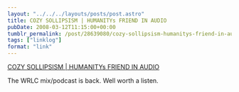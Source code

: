 ```yaml
---
layout: "../../../layouts/posts/post.astro"
title: COZY SOLLIPSISM | HUMANITYs FRIEND IN AUDIO
pubDate: 2008-03-12T11:15:00+00:00
tumblr_permalink: /post/28639080/cozy-sollipsism-humanitys-friend-in-audio
tags: ["linklog"]
format: "link"
---
```


[COZY SOLLIPSISM | HUMANITYs FRIEND IN AUDIO][1]

The WRLC mix/podcast is back. Well worth a listen.

[1]: http://www.cozysollipsism.com/
